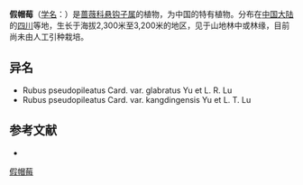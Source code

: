 {{Speciesbox
| name = 假帽莓
| status = 
| status_system = 
| image =
| genus = Rubus
| species = pseudopileatus
| authority = Card.
| subdivision_ranks =[[变种|变种]]
| subdivision =
* 假帽莓 ''R. p.'' var. ''pseudopileatus''
* [[光梗假帽莓|光梗假帽莓]] ''R. p.'' var. ''glabratus''
* [[康定假帽莓|康定假帽莓]] ''R. p.'' var. ''kangdingensis''
}}

'''假帽莓'''（[[学名|学名]]：{{lang|la|''Rubus pseudopileatus''}}）是[[蔷薇科|蔷薇科]][[悬钩子属|悬钩子属]]的植物，为中国的特有植物。分布在[[中国大陆|中国大陆]]的[[四川|四川]]等地，生长于海拔2,300米至3,200米的地区，见于山地林中或林缘，目前尚未由人工引种栽培。

== 异名 ==
* Rubus pseudopileatus Card. var. glabratus Yu et L. R. Lu
* Rubus pseudopileatus Card. var. kangdingensis Yu et L. T. Lu

== 参考文献 ==
<div class="references-small">
* {{cite web| url =http://www.bioinfo.cn/db05/KmzwSpecies.php?action=view&id=19481| title =假帽莓（原变种）| work =《中国高等植物数据库全库》| publisher =中国科学院微生物研究所| author =昆明植物研究所| accessdate =2009-02-25| deadurl =yes| archiveurl =https://web.archive.org/web/20160305073246/http://www.bioinfo.cn/db05/KmzwSpecies.php?action=view&id=19481| archivedate =2016-03-05}}
</div>
{{Taxonbar|from=Q10888565}}

[[Category:悬钩子属|假帽莓]]


{{植物小作品}}